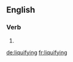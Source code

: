 ==English==

===Verb===
{{head|en}}

# {{present participle of|liquify}}

[[de:liquifying]]
[[fr:liquifying]]